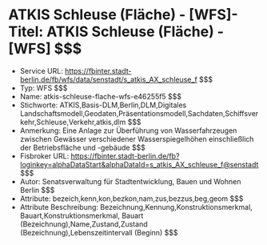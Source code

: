 # ATKIS Schleuse (Fläche) - [WFS]- Titel: ATKIS Schleuse (Fläche) - [WFS] $$$
- Service URL: https://fbinter.stadt-berlin.de/fb/wfs/data/senstadt/s_atkis_AX_schleuse_f $$$
- Typ: WFS $$$
- Name: atkis-schleuse-flache-wfs-e46255f5 $$$
- Stichworte: ATKIS,Basis-DLM,Berlin,DLM,Digitales Landschaftsmodell,Geodaten,Präsentationsmodell,Sachdaten,Schiffsverkehr,Schleuse,Verkehr,atkis,dlm $$$
- Anmerkung: Eine Anlage zur Überführung von Wasserfahrzeugen zwischen Gewässer verschiedener Wasserspiegelhöhen einschließlich der Betriebsfläche und -gebäude $$$
- Fisbroker URL: https://fbinter.stadt-berlin.de/fb?loginkey=alphaDataStart&alphaDataId=s_atkis_AX_schleuse_f@senstadt $$$
- Autor: Senatsverwaltung für Stadtentwicklung, Bauen und Wohnen Berlin $$$
- Attribute: bezeich,kenn,kon,bezkon,nam,zus,bezzus,beg,geom $$$
- Attribute Beschreibung: Bezeichnung,Kennung,Konstruktionsmerkmal, Bauart,Konstruktionsmerkmal, Bauart (Bezeichnung),Name,Zustand,Zustand (Bezeichnung),Lebenszeitintervall (Beginn) $$$
